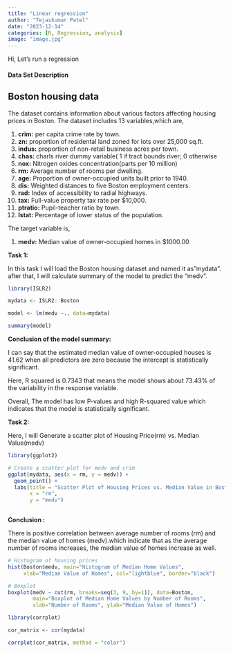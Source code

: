 ```yaml
---
title: "Linear regression"
author: "Tejaskumar Patel"
date: "2023-12-14"
categories: [R, Regression, analysis]
image: "image.jpg"
---
```


Hi, Let's run a regression

#### **Data Set Description**

## **Boston housing data**

The dataset contains information about various factors affecting housing prices in Boston. The dataset includes 13 variables,which are,

1.  **crim:** per capita crime rate by town.
2.  **zn:** proportion of residental land zoned for lots over 25,000 sq.ft.
3.  **indus:** proportion of non-retail business acres per town.
4.  **chas:** charls river dummy variable( 1 if tract bounds river; 0 otherwise
5.  **nox:** Nitrogen oxides concentration(parts per 10 million)
6.  **rm:** Average number of rooms per dwelling.
7.  **age:** Proportion of owner-occupied units built prior to 1940.
8.  **dis:** Weighted distances to five Boston employment centers.
9.  **rad:** Index of accessibility to radial highways.
10. **tax:** Full-value property tax rate per \$10,000.
11. **ptratio:** Pupil-teacher ratio by town.
12. **lstat:** Percentage of lower status of the population.

The target variable is,

1.  **medv:** Median value of owner-occupied homes in \$1000.00

**Task 1:**

In this task I will load the Boston housing dataset and named it as"mydata". after that, I will calculate summary of the model to predict the "medv".

```r

library(ISLR2)

mydata <- ISLR2::Boston

model <- lm(medv ~., data=mydata)

summary(model)


```

**Conclusion of the model summary:**

I can say that the estimated median value of owner-occupied houses is 41.62 when all predictors are zero because the intercept is statistically significant.

Here, R squared is 0.7343 that means the model shows about 73.43% of the variability in the response variable.

Overall, The model has low P-values and high R-squared value which indicates that the model is statistically significant.

**Task 2:**

Here, I will Generate a scatter plot of Housing Price(rm) vs. Median Value(medv)

```r

library(ggplot2)

# Create a scatter plot for medv and crim
ggplot(mydata, aes(x = rm, y = medv)) +
  geom_point() +
  labs(title = "Scatter Plot of Housing Prices vs. Median Value in Boston",
       x = "rm",
       y = "medv")
       
```

**Conclusion :**

There is positive correlation between average number of rooms (rm) and the median value of homes (medv).which indicate that as the average number of rooms increases, the median value of homes increase as well.

```r

# Histogram of housing prices
hist(Boston$medv, main="Histogram of Median Home Values", 
     xlab="Median Value of Homes", col="lightblue", border="black")

```

```r

# Boxplot
boxplot(medv ~ cut(rm, breaks=seq(3, 9, by=1)), data=Boston, 
        main="Boxplot of Median Home Values by Number of Rooms",
        xlab="Number of Rooms", ylab="Median Value of Homes")

```

```r

library(corrplot)

cor_matrix <- cor(mydata)

corrplot(cor_matrix, method = "color")
```
